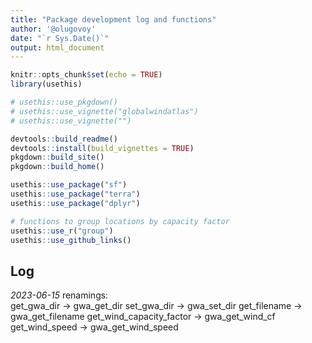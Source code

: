 ```yaml
---
title: "Package development log and functions"
author: '@olugovoy'
date: "`r Sys.Date()`"
output: html_document
---
```


```r
knitr::opts_chunk$set(echo = TRUE)
library(usethis)

```

```r
# usethis::use_pkgdown()
# usethis::use_vignette("globalwindatlas")
# usethis::use_vignette("")

devtools::build_readme()
devtools::install(build_vignettes = TRUE)
pkgdown::build_site()
pkgdown::build_home()

```


```r
usethis::use_package("sf")
usethis::use_package("terra")
usethis::use_package("dplyr")

# functions to group locations by capacity factor
usethis::use_r("group")
usethis::use_github_links()

```

## Log
*2023-06-15* renamings:   
get_gwa_dir -> gwa_get_dir
set_gwa_dir -> gwa_set_dir
get_filename -> gwa_get_filename
get_wind_capacity_factor -> gwa_get_wind_cf
get_wind_speed -> gwa_get_wind_speed

